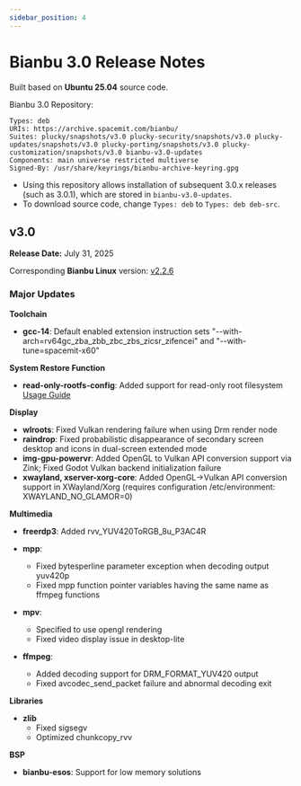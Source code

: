 ```yaml
---
sidebar_position: 4
---
```


# Bianbu 3.0 Release Notes

Built based on **Ubuntu 25.04** source code.

Bianbu 3.0 Repository:

```
Types: deb
URIs: https://archive.spacemit.com/bianbu/
Suites: plucky/snapshots/v3.0 plucky-security/snapshots/v3.0 plucky-updates/snapshots/v3.0 plucky-porting/snapshots/v3.0 plucky-customization/snapshots/v3.0 bianbu-v3.0-updates
Components: main universe restricted multiverse
Signed-By: /usr/share/keyrings/bianbu-archive-keyring.gpg
```

- Using this repository allows installation of subsequent 3.0.x releases (such as 3.0.1), which are stored in `bianbu-v3.0-updates`.
- To download source code, change `Types: deb` to `Types: deb deb-src`.

## v3.0

**Release Date:** July 31, 2025

Corresponding **Bianbu Linux** version: [v2.2.6](https://bianbu-linux.spacemit.com/release_notes/bl-v2.2.y)

### Major Updates

**Toolchain**

- **gcc-14**: Default enabled extension instruction sets "--with-arch=rv64gc_zba_zbb_zbc_zbs_zicsr_zifencei" and "--with-tune=spacemit-x60"

**System Restore Function**

- **read-only-rootfs-config**: Added support for read-only root filesystem [Usage Guide](../development/system-restore.md)

**Display**

- **wlroots**: Fixed Vulkan rendering failure when using Drm render node
- **raindrop**: Fixed probabilistic disappearance of secondary screen desktop and icons in dual-screen extended mode
- **img-gpu-powervr**: Added OpenGL to Vulkan API conversion support via Zink; Fixed Godot Vulkan backend initialization failure
- **xwayland, xserver-xorg-core**: Added OpenGL->Vulkan API conversion support in XWayland/Xorg (requires configuration /etc/environment: XWAYLAND_NO_GLAMOR=0)

**Multimedia**

- **freerdp3**: Added rvv_YUV420ToRGB_8u_P3AC4R

- **mpp**:
  - Fixed bytesperline parameter exception when decoding output yuv420p
  - Fixed mpp function pointer variables having the same name as ffmpeg functions
- **mpv**:
  - Specified to use opengl rendering
  - Fixed video display issue in desktop-lite
- **ffmpeg**:
  - Added decoding support for DRM_FORMAT_YUV420 output
  - Fixed avcodec_send_packet failure and abnormal decoding exit

**Libraries**

- **zlib**
  - Fixed sigsegv
  - Optimized chunkcopy_rvv

**BSP**

- **bianbu-esos**: Support for low memory solutions

